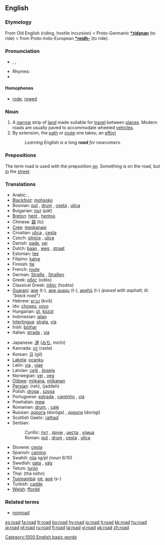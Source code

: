 ==English==

{{rank|tried|certainly|big|555|road|husband|blockquote|effect}}

===Etymology===
From Old English {{Unicode|'''[[rad#Old English|rād]]'''}} (riding, hostile incursion) < Proto-Germanic '''[[*ridanan]]''' (to ride) <  from Proto-Indo-European '''[[*reidh-]]''' (to ride).

===Pronunciation===
* {{AHD|rōd}}, {{IPA|/ɹəʊd/}}, {{SAMPA|/r@Ud/}}
* Rhymes: {{IPAchar|[[Rhymes:English:-əʊd|-əʊd]]}}
* {{audio|en-us-road.ogg|Audio (US)}}

====Homophones====
*[[rode]], [[rowed]]

===Noun===
{{wikipedia}}
{{en-noun}}

# A [[narrow]] strip of [[land]] made suitable for [[travel]] between [[places]]. Modern roads are usually paved to accommodate wheeled [[vehicle]]s.
# By extension, the [[path]] or [[route]] one takes; an [[effort]]
#:''Learning English is a long '''road''' for newcomers.''

===Prepositions===
The term road is used with the preposition [[on]]. Something is on the road, but [[in]] the [[street]].

===Translations===
{{top}}
*Arabic: {{ARchar|[[طريق|طَرِيق]]}} {{IPAchar|(ʈaríːq)}} {{m}}, {{ARchar|[[طرق|طُرُق]]}} {{IPAchar|(ʈúruq)}} {{p}}
*[[Blackfoot]]: [[mohsoko]]
*Bosnian: [[put#Bosnian|put]] {{m}}, [[drum#Bosnian|drum]] {{m}}, [[cesta#Bosnian|cesta]] {{f}}, [[ulica#Bosnian|ulica]] {{f}}
*Bulgarian: [[път]] (pǎt) {{m}}
*[[Breton]]: [[hent]] {{m}}, [[hentoù]] {{p}}
*Chinese: [[路]] (lù)
*[[Cree]]: [[meskanaw]]
*Croatian: [[ulica#Croatian|ulica]] {{f}}, [[cesta#Croatian|cesta]] {{f}}
*Czech: [[silnice]] {{f}}, [[ulice]]
*Danish: [[gade]], [[vej]]
*Dutch: [[baan]] {{f}}, [[weg]] {{m}}, [[straat]] {{f}}
*Estonian: [[tee]]
*Filipino: [[kalye]]
*Finnish: [[tie]]
*French: [[route]] {{f}}
*German: [[Straße]] {{f}}, [[Straßen]] {{p}}
*Greek: [[οδός]] (odós) {{f}}
*Classical Greek: [[ὁδός]] (hodós) {{f}}
*[[Guaraní]]: [[ape]] (t-), [[ape guasu]] (t-), [[apehũ]] (t-) ''(paved with asphalt, lit. "black road")''
*Hebrew: [[כביש]] (kvíš) {{m}}
*Ido: [[choseo]], [[voyo]]
*Hungarian: [[út]], [[közút]]
*Indonesian: [[jalan]]
*[[Interlingua]]: [[strata]], [[via]]
*Irish: [[bóthar]]
*Italian: [[strada]] {{f}}, [[via]] {{f}}
{{mid}}
*Japanese: [[道]] ([[みち]], michí)
*Kannada: [[ರಸ್ತೆ]] (raste) {{m}}
*Korean: [[길]] (gil)
*[[Lakota]]: [[ocanku]]
*Latin: [[via]] {{f}}, [[viae]] {{p}}
*Latvian: [[ceļš]] {{m}}, [[šoseja]] {{f}}
*Norwegian: [[vei]] {{m}}, [[veg]] {{m}}
*[[Ojibwe]]: [[miikana]], [[miikanan]] {{p}}
*[[Persian]]: {{FAchar|[[راه]]}} (rah), {{FAchar|[[جاده]]}} (jaddeh)
*Polish: [[droga#Polish|droga]] {{f}}, [[szosa]] {{f}}
*Portuguese: [[estrada]] {{f}}, [[caminho]] {{m}}, [[via]] {{f}}
*Powhatan: [[mew]]
*Romanian: [[drum#Romanian|drum]], {{n}}, [[cale]] {{f}}
*Russian: [[дорога]] (doróga) {{f}}, [[дороги]] (dorógi) {{p}}
*Scottish Gaelic: [[rathad]] {{m}}
*Serbian:
*:Cyrillic: [[пут#Serbian|пут]] {{m}}, [[друм#Serbian|друм]] {{m}}, [[цеста#Serbian|цеста]] {{f}}, [[улица#Serbian|улица]] {{f}}
*:Roman: [[put#Serbian|put]] {{m}}, [[drum#Serbian|drum]] {{m}}, [[cesta#Serbian|cesta]] {{f}}, [[ulica#Serbian|ulica]] {{f}}
*Slovene: [[cesta]] {{f}}
*Spanish: [[camino]] {{m}}
*Swahili: [[njia]] ''sg/pl (noun 9/10)''
*Swedish: [[gata]] {{c}}, [[väg]] {{c}}
*Tetum: [[lurón]]
*Thai: {{THchar|[[ถนน]]}} (thà nóhn)
*[[Tupinambá]]: [[pé]], [[apé]] (s-)
*Turkish: [[cadde]]
*[[Welsh]]: [[ffordd]]
{{bottom}}

===Related terms===
*[[nonroad]]

[[Category:1000 English basic words]]

[[es:road]]
[[fa:road]]
[[fr:road]]
[[ko:road]]
[[hy:road]]
[[io:road]]
[[it:road]]
[[kk:road]]
[[hu:road]]
[[ja:road]]
[[pt:road]]
[[ru:road]]
[[fi:road]]
[[ta:road]]
[[vi:road]]
[[uk:road]]
[[zh:road]]
